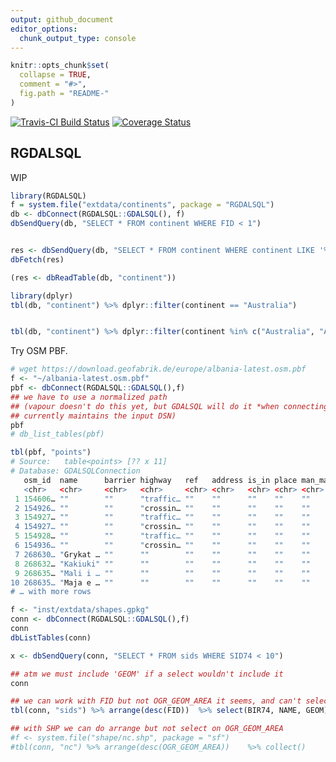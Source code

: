 ```yaml
---
output: github_document
editor_options: 
  chunk_output_type: console
---
```


<!-- README.md is generated from README.Rmd. Please edit that file -->

```r
knitr::opts_chunk$set(
  collapse = TRUE,
  comment = "#>",
  fig.path = "README-"
)
```

[![Travis-CI Build Status](https://travis-ci.org/mdsumner/RGDALSQL.svg?branch=master)](https://travis-ci.org/mdsumner/RGDALSQL)
[![Coverage Status](https://img.shields.io/codecov/c/github/mdsumner/RGDALSQL/master.svg)](https://codecov.io/github/mdsumner/RGDALSQL?branch=master)


## RGDALSQL

WIP

```r
library(RGDALSQL)
f = system.file("extdata/continents", package = "RGDALSQL")
db <- dbConnect(RGDALSQL::GDALSQL(), f)
dbSendQuery(db, "SELECT * FROM continent WHERE FID < 1")


res <- dbSendQuery(db, "SELECT * FROM continent WHERE continent LIKE '%ca'")
dbFetch(res)

(res <- dbReadTable(db, "continent"))
```



```r
library(dplyr)
tbl(db, "continent") %>% dplyr::filter(continent == "Australia")


tbl(db, "continent") %>% dplyr::filter(continent %in% c("Australia", "Antarctica")) %>% collect() 
```

Try OSM PBF. 

```r
# wget https://download.geofabrik.de/europe/albania-latest.osm.pbf
f <- "~/albania-latest.osm.pbf"
pbf <- dbConnect(RGDALSQL::GDALSQL(),f)
## we have to use a normalized path 
## (vapour doesn't do this yet, but GDALSQL will do it *when connecting*, 
## currently maintains the input DSN)
pbf
# db_list_tables(pbf)

tbl(pbf, "points") 
# Source:   table<points> [?? x 11]
# Database: GDALSQLConnection
   osm_id  name      barrier highway   ref   address is_in place man_made other_tags                            GEOM      
   <chr>   <chr>     <chr>   <chr>     <chr> <chr>   <chr> <chr> <chr>    <chr>                                 <wk_wkb>  
 1 154606… ""        ""      "traffic… ""    ""      ""    ""    ""       "\"crossing\"=>\"traffic_signals\",\… <POINT (1…
 2 154926… ""        ""      "crossin… ""    ""      ""    ""    ""       "\"crossing\"=>\"uncontrolled\""      <POINT (1…
 3 154927… ""        ""      "traffic… ""    ""      ""    ""    ""       "\"crossing\"=>\"traffic_signals\",\… <POINT (1…
 4 154927… ""        ""      "crossin… ""    ""      ""    ""    ""       "\"crossing\"=>\"uncontrolled\""      <POINT (1…
 5 154928… ""        ""      "traffic… ""    ""      ""    ""    ""       "\"crossing\"=>\"traffic_signals\",\… <POINT (1…
 6 154936… ""        ""      "crossin… ""    ""      ""    ""    ""       "\"crossing\"=>\"uncontrolled\",\"su… <POINT (1…
 7 268630… "Grykat … ""      ""        ""    ""      ""    ""    ""       "\"natural\"=>\"peak\""               <POINT (1…
 8 268632… "Kakiuki" ""      ""        ""    ""      ""    ""    ""       "\"natural\"=>\"peak\""               <POINT (1…
 9 268635… "Mali i … ""      ""        ""    ""      ""    ""    ""       "\"natural\"=>\"peak\",\"wikidata\"=… <POINT (1…
10 268635… "Maja e … ""      ""        ""    ""      ""    ""    ""       "\"natural\"=>\"peak\",\"prominence\… <POINT (2…
# … with more rows
```


```r
f <- "inst/extdata/shapes.gpkg"
conn <- dbConnect(RGDALSQL::GDALSQL(),f)
conn
dbListTables(conn)

x <- dbSendQuery(conn, "SELECT * FROM sids WHERE SID74 < 10")

## atm we must include 'GEOM' if a select wouldn't include it
conn

## we can work with FID but not OGR_GEOM_AREA it seems, and can't select FID ...
tbl(conn, "sids") %>% arrange(desc(FID))  %>% select(BIR74, NAME, GEOM)  %>% collect()

## with SHP we can do arrange but not select on OGR_GEOM_AREA
#f <- system.file("shape/nc.shp", package = "sf")
#tbl(conn, "nc") %>% arrange(desc(OGR_GEOM_AREA))    %>% collect()
```

